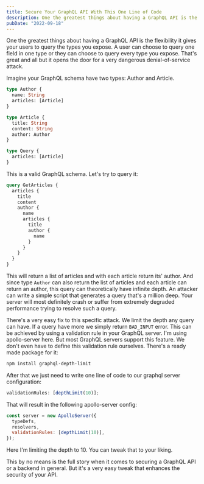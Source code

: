 ```yaml
---
title: Secure Your GraphQL API With This One Line of Code
description: One the greatest things about having a GraphQL API is the flexibility it gives your users to query the types you expose. A user can choose to query one field in one type or they can choose to query every type you expose. That's great and all but it opens the door for a very dangerous denial-of-service attack.
pubDate: "2022-09-18"
---
```


One the greatest things about having a GraphQL API is the flexibility it gives your users to query the types you expose. A user can choose to query one field in one type or they can choose to query every type you expose. That's great and all but it opens the door for a very dangerous denial-of-service attack.

Imagine your GraphQL schema have two types: Author and Article.

```graphql
type Author {
  name: String
  articles: [Article]
}

type Article {
  title: String
  content: String
  author: Author
}

type Query {
  articles: [Article]
}
```

This is a valid GraphQL schema. Let's try to query it:

```graphql
query GetArticles {
  articles {
    title
    content
    author {
      name
      articles {
        title
        author {
          name
        }
      }
    }
  }
}
```

This will return a list of articles and with each article return its' author. And since type `Author` can also return the list of articles and each article can return an author, this query can theoretically have infinite depth. An attacker can write a simple script that generates a query that's a million deep. Your server will most definitely crash or suffer from extremely degraded performance trying to resolve such a query.

There's a very easy fix to this specific attack. We limit the depth any query can have. If a query have more we simply return `BAD_INPUT` error. This can be achieved by using a validation rule in your GraphQL server. I'm using apollo-server here. But most GraphQL servers support this feature. We don't even have to define this validation rule ourselves. There's a ready made package for it:

```bash
npm install graphql-depth-limit
```

After that we just need to write one line of code to our graphql server configuration:

```js
validationRules: [depthLimit(10)];
```

That will result in the following apollo-server config:

```js
const server = new ApolloServer({
  typeDefs,
  resolvers,
  validationRules: [depthLimit(10)],
});
```

Here I'm limiting the depth to 10. You can tweak that to your liking.

This by no means is the full story when it comes to securing a GraphQL API or a backend in general. But it's a very easy tweak that enhances the security of your API.
